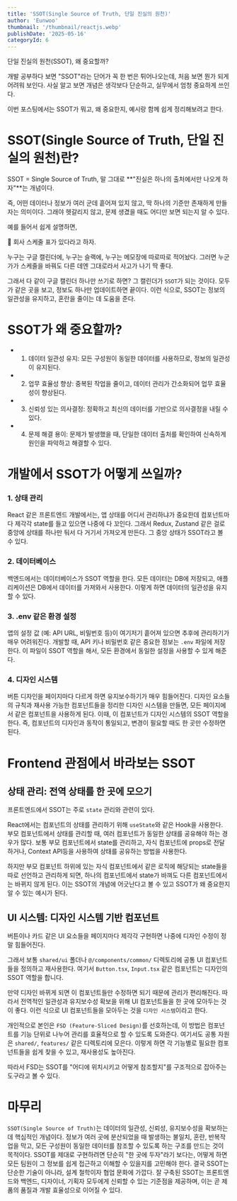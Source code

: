 ```yaml
---
title: 'SSOT(Single Source of Truth, 단일 진실의 원천)'
author: 'Eunwoo'
thumbnail: '/thumbnail/reactjs.webp'
publishDate: '2025-05-16'
categoryId: 6
---
```


단일 진실의 원천(SSOT), 왜 중요할까?

개발 공부하다 보면 "SSOT"라는 단어가 꼭 한 번은 튀어나오는데, 처음 보면 뭔가 되게 어려워 보인다.
사실 알고 보면 개념은 생각보다 단순하고, 실무에서 엄청 중요하게 쓰인다.

이번 포스팅에서는 SSOT가 뭐고, 왜 중요한지, 예시랑 함께 쉽게 정리해보려고 한다.

# SSOT(Single Source of Truth, 단일 진실의 원천)란?

SSOT = Single Source of Truth, 말 그대로 **"진실은 하나의 출처에서만 나오게 하자"**는 개념이다.

즉, 어떤 데이터나 정보가 여러 군데 흩어져 있지 않고, 딱 하나의 기준만 존재하게 만들자는 의미이다.
그래야 헷갈리지 않고, 문제 생겼을 때도 어디만 보면 되는지 알 수 있다.

예를 들어서 쉽게 설명하면,

📅 회사 스케줄 표가 있다라고 하자.

누구는 구글 캘린더에, 누구는 슬랙에, 누구는 메모장에 따로따로 적어놨다. 그러면 누군가가 스케줄을 바꿔도 다른 데엔 그대로라서 사고가 나기 딱 좋다.

그래서 다 같이 구글 캘린더 하나만 쓰기로 하면? 그 캘린더가 `SSOT`가 되는 것이다.
모두가 같은 곳을 보고, 정보도 하나만 업데이트하면 끝이다.
이런 식으로, SSOT는 정보의 일관성을 유지하고, 혼란을 줄이는 데 도움을 준다.

# SSOT가 왜 중요할까?

- 1. 데이터 일관성 유지: 모든 구성원이 동일한 데이터를 사용하므로, 정보의 일관성이 유지된다.
- 2. 업무 효율성 향상: 중복된 작업을 줄이고, 데이터 관리가 간소화되어 업무 효율성이 향상된다.
- 3. 신뢰성 있는 의사결정: 정확하고 최신의 데이터를 기반으로 의사결정을 내릴 수 있다.
- 4. 문제 해결 용이: 문제가 발생했을 때, 단일한 데이터 출처를 확인하여 신속하게 원인을 파악하고 해결할 수 있다.

# 개발에서 SSOT가 어떻게 쓰일까?

### 1. 상태 관리

React 같은 프론트엔드 개발에서는, 앱 상태를 어디서 관리하냐가 중요한데 컴포넌트마다 제각각 state를 들고 있으면 나중에 다 꼬인다.
그래서 Redux, Zustand 같은 걸로 중앙에 상태를 하나만 둬서 다 거기서 가져오게 만든다. 그 중앙 상태가 SSOT라고 볼 수 있다.

### 2. 데이터베이스

백엔드에서는 데이터베이스가 SSOT 역할을 한다. 모든 데이터는 DB에 저장되고, 애플리케이션은 DB에서 데이터를 가져와서 사용한다. 이렇게 하면 데이터의 일관성을 유지할 수 있다.

### 3. .env 같은 환경 설정

앱의 설정 값 (예: API URL, 비밀번호 등)이 여기저기 흩어져 있으면 추후에 관리하기가 매우 어려워진다. 개발할 때, API 키나 비밀번호 같은 중요한 정보는 `.env` 파일에 저장한다. 이 파일이 SSOT 역할을 해서, 모든 환경에서 동일한 설정을 사용할 수 있게 해준다.

### 4. 디자인 시스템

버튼 디자인을 페이지마다 다르게 하면 유지보수하기가 매우 힘들어진다. 디자인 요소들의 규칙과 재사용 가능한 컴포넌트들을 정리한 디자인 시스템을 만들면, 모든 페이지에서 같은 컴포넌트을 사용하게 된다.
이때, 이 컴포넌트가 디자인 시스템의 SSOT 역할을 한다. 즉, 컴포넌트의 디자인과 동작이 통일되고, 변경이 필요할 때도 한 곳만 수정하면 된다.

# Frontend 관점에서 바라보는 SSOT

## 상태 관리: 전역 상태를 한 곳에 모으기

프론트엔드에서 SSOT는 주로 `state` 관리와 관련이 있다.

React에서는 컴포넌트의 상태를 관리하기 위해 `useState`와 같은 Hook을 사용한다.
부모 컴포넌트에서 상태를 관리할 때, 여러 컴포넌트가 동일한 상태를 공유해야 하는 경우가 많다.
보통 부모 컴포넌트에서 state를 관리하고, 자식 컴포넌트에 props로 전달하거나, Context API등을 사용하여 상태를 공유하는 방법을 사용한다.

하지만 부모 컴포넌트 하위에 있는 자식 컴포넌트에서 같은 로직에 해당되는 state들을 따로 선언하고 관리하게 되면, 하나의 컴포넌트에서 state가 바껴도 다른 컴포넌트에서는 바뀌지 않게 된다.
이는 SSOT의 개념에 어긋난다고 볼 수 있고 SSOT가 왜 중요한지 알 수 있는 예시가 된다.

## UI 시스템: 디자인 시스템 기반 컴포넌트

버튼이나 카드 같은 UI 요소들을 페이지마다 제각각 구현하면 나중에 디자인 수정이 정말 힘들어진다.

그래서 보통 `shared/ui` 폴더나 `@/components/common/` 디렉토리에 공통 UI 컴포넌트들을 정의하고 재사용한다.
여기서 `Button.tsx`, `Input.tsx` 같은 컴포넌트는 디자인의 SSOT 역할을 합니다.

만약 디자인 바뀌게 되면 이 컴포넌트들만 수정하면 되기 때문에 관리가 편리해진다.
따라서 전역적인 일관성과 유지보수성 확보을 위해 UI 컴포넌트들을 한 곳에 모아두는 것이 좋다.
이런 식으로 UI 컴포넌트들을 모아두는 것을 `디자인 시스템`이라고 한다.

개인적으로 본인은 `FSD (Feature-Sliced Design)`를 선호하는데, 이 방법은 컴포넌트를 기능 단위로 나누어 관리를 효율적으로 할 수 있도록 도와준다.
여기서도 공통 자원은 `shared/`, `features/` 같은 디렉토리에 모은다.
이렇게 하면 각 기능별로 필요한 컴포넌트들을 쉽게 찾을 수 있고, 재사용성도 높아진다.

따라서 FSD는 SSOT를 "어디에 위치시키고 어떻게 참조할지"를 구조적으로 잡아주는 도구라고 볼 수 있다.

# 마무리

`SSOT(Single Source of Truth)`는 데이터의 일관성, 신뢰성, 유지보수성을 확보하는 데 핵심적인 개념이다.
정보가 여러 곳에 분산되었을 때 발생하는 불일치, 혼란, 반복작업을 막고, 모든 구성원이 동일한 데이터를 참조할 수 있도록 하는 구조를 만드는 것이 목적이다.
SSOT를 제대로 구현하려면 단순히 "한 곳에 두자"라기 보다는, 어떻게 하면 모든 팀원이 그 정보를 쉽게 접근하고 이해할 수 있을지를 고민해야 한다.
결국 SSOT는 단순한 기술이 아니라, 설계 철학이자 협업 문화에 가깝다.
잘 구축된 SSOT는 프론트엔드와 백엔드, 디자이너, 기획자 모두에게 신뢰할 수 있는 기준점을 제공하며, 이는 곧 제품의 품질과 개발 효율성으로 이어질 수 있다.
